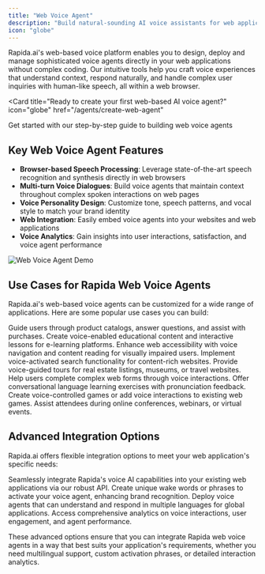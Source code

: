 ```yaml
---
title: "Web Voice Agent"
description: "Build natural-sounding AI voice assistants for web applications"
icon: "globe"
---
```


Rapida.ai's web-based voice platform enables you to design, deploy and manage sophisticated voice agents directly in your web applications without complex coding. Our intuitive tools help you craft voice experiences that understand context, respond naturally, and handle complex user inquiries with human-like speech, all within a web browser.

<Card
  title="Ready to create your first web-based AI voice agent?"
  icon="globe"
  href="/agents/create-web-agent"
>
  Get started with our step-by-step guide to building web voice agents
</Card>

## Key Web Voice Agent Features

- **Browser-based Speech Processing**: Leverage state-of-the-art speech recognition and synthesis directly in web browsers
- **Multi-turn Voice Dialogues**: Build voice agents that maintain context throughout complex spoken interactions on web pages
- **Voice Personality Design**: Customize tone, speech patterns, and vocal style to match your brand identity
- **Web Integration**: Easily embed voice agents into your websites and web applications
- **Voice Analytics**: Gain insights into user interactions, satisfaction, and voice agent performance

<Frame>
  <img src="/images/web-app.png" alt="Web Voice Agent Demo" />
</Frame>

## Use Cases for Rapida Web Voice Agents

Rapida.ai's web-based voice agents can be customized for a wide range of applications. Here are some popular use cases you can build:

<CardGroup cols={2}>
  <Card title="Virtual Shopping Assistant" icon="shopping-bag">
    Guide users through product catalogs, answer questions, and assist with
    purchases.
  </Card>
  <Card title="Interactive Learning" icon="book-open">
    Create voice-enabled educational content and interactive lessons for
    e-learning platforms.
  </Card>
  <Card title="Accessibility Support" icon="accessibility">
    Enhance web accessibility with voice navigation and content reading for
    visually impaired users.
  </Card>
  <Card title="Voice Search" icon="search">
    Implement voice-activated search functionality for content-rich websites.
  </Card>
  <Card title="Virtual Tours" icon="map">
    Provide voice-guided tours for real estate listings, museums, or travel
    websites.
  </Card>
  <Card title="Form Filling Assistance" icon="clipboard">
    Help users complete complex web forms through voice interactions.
  </Card>
  <Card title="Language Practice" icon="languages">
    Offer conversational language learning exercises with pronunciation
    feedback.
  </Card>
  <Card title="Web-based Games" icon="gamepad-2">
    Create voice-controlled games or add voice interactions to existing web
    games.
  </Card>
  <Card title="Virtual Event Host" icon="users">
    Assist attendees during online conferences, webinars, or virtual events.
  </Card>
</CardGroup>

## Advanced Integration Options

Rapida.ai offers flexible integration options to meet your web application's specific needs:

<CardGroup cols={2}>
  <Card title="API Integration" icon="webhook">
    Seamlessly integrate Rapida's voice AI capabilities into your existing web
    applications via our robust API.
  </Card>
  <Card title="Custom Wake Words" icon="ear">
    Create unique wake words or phrases to activate your voice agent, enhancing
    brand recognition.
  </Card>
  <Card title="Multi-language Support" icon="globe-2">
    Deploy voice agents that can understand and respond in multiple languages
    for global applications.
  </Card>
  <Card title="Voice Analytics Dashboard" icon="bar-chart-2">
    Access comprehensive analytics on voice interactions, user engagement, and
    agent performance.
  </Card>
</CardGroup>

These advanced options ensure that you can integrate Rapida web voice agents in a way that best suits your application's requirements, whether you need multilingual support, custom activation phrases, or detailed interaction analytics.
